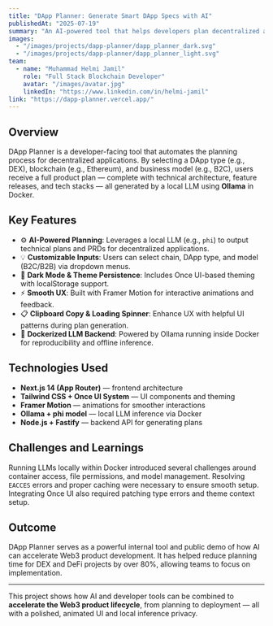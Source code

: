 ---
title: "DApp Planner: Generate Smart DApp Specs with AI"
publishedAt: "2025-07-19"
summary: "An AI-powered tool that helps developers plan decentralized applications (DApps) like DEXs on Ethereum with custom features, tech stacks, and release phases — instantly generated with large language models."
images:
  - "/images/projects/dapp-planner/dapp_planner_dark.svg"
  - "/images/projects/dapp-planner/dapp_planner_light.svg"
team:
  - name: "Muhammad Helmi Jamil"
    role: "Full Stack Blockchain Developer"
    avatar: "/images/avatar.jpg"
    linkedIn: "https://www.linkedin.com/in/helmi-jamil"
link: "https://dapp-planner.vercel.app/"
---

## Overview

DApp Planner is a developer-facing tool that automates the planning process for decentralized applications. By selecting a DApp type (e.g., DEX), blockchain (e.g., Ethereum), and business model (e.g., B2C), users receive a full product plan — complete with technical architecture, feature releases, and tech stacks — all generated by a local LLM using **Ollama** in Docker.

## Key Features

- ⚙️ **AI-Powered Planning**: Leverages a local LLM (e.g., `phi`) to output technical plans and PRDs for decentralized applications.
- 💡 **Customizable Inputs**: Users can select chain, DApp type, and model (B2C/B2B) via dropdown menus.
- 🌙 **Dark Mode & Theme Persistence**: Includes Once UI-based theming with localStorage support.
- ⚡ **Smooth UX**: Built with Framer Motion for interactive animations and feedback.
- 📋 **Clipboard Copy & Loading Spinner**: Enhance UX with helpful UI patterns during plan generation.
- 🐳 **Dockerized LLM Backend**: Powered by Ollama running inside Docker for reproducibility and offline inference.

## Technologies Used

- **Next.js 14 (App Router)** — frontend architecture
- **Tailwind CSS + Once UI System** — UI components and theming
- **Framer Motion** — animations for smoother interactions
- **Ollama + phi model** — local LLM inference via Docker
- **Node.js + Fastify** — backend API for generating plans

## Challenges and Learnings

Running LLMs locally within Docker introduced several challenges around container access, file permissions, and model management. Resolving `EACCES` errors and proper caching were necessary to ensure smooth setup. Integrating Once UI also required patching type errors and theme context setup.

## Outcome

DApp Planner serves as a powerful internal tool and public demo of how AI can accelerate Web3 product development. It has helped reduce planning time for DEX and DeFi projects by over 80%, allowing teams to focus on implementation.

---

This project shows how AI and developer tools can be combined to **accelerate the Web3 product lifecycle**, from planning to deployment — all with a polished, animated UI and local inference privacy.
